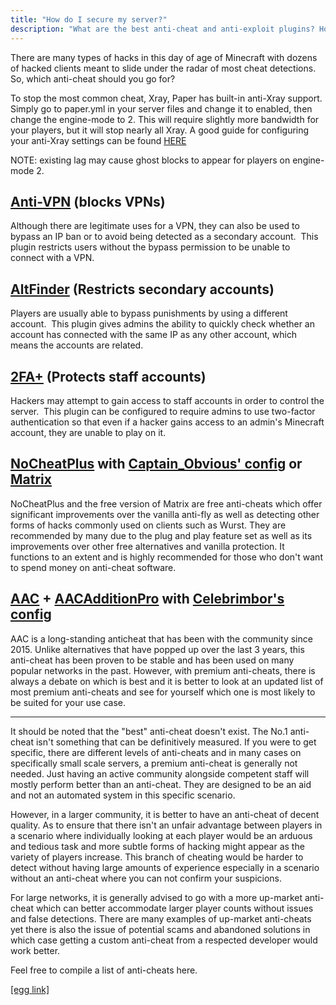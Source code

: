---
title: "How do I secure my server?"
description: "What are the best anti-cheat and anti-exploit plugins? How can I stop cheaters from ruining my server?"
---

There are many types of hacks in this day of age of Minecraft with dozens of hacked clients meant to slide under the radar of most cheat detections. So, which anti-cheat should you go for?

To stop the most common cheat, Xray, Paper has built-in anti-Xray support. Simply go to paper.yml in your server files and change it to enabled, then change the engine-mode to 2. This will require slightly more bandwidth for your players, but it will stop nearly all Xray. A good guide for configuring your anti-Xray settings can be found [HERE](https://gist.github.com/stonar96/ba18568bd91e5afd590e8038d14e245e)

NOTE: existing lag may cause ghost blocks to appear for players on engine-mode 2.

## [Anti-VPN](https://www.spigotmc.org/resources/anti-vpn.58291/) (blocks VPNs)

Although there are legitimate uses for a VPN, they can also be used to bypass an IP ban or to avoid being detected as a secondary account.  This plugin restricts users without the bypass permission to be unable to connect with a VPN.

## [AltFinder](https://www.spigotmc.org/resources/altfinder.57678/) (Restricts secondary accounts)

Players are usually able to bypass punishments by using a different account.  This plugin gives admins the ability to quickly check whether an account has connected with the same IP as any other account, which means the accounts are related.

## [2FA+](https://www.spigotmc.org/resources/2fa-staff-authentication.62600/) (Protects staff accounts)

Hackers may attempt to gain access to staff accounts in order to control the server.  This plugin can be configured to require admins to use two-factor authentication so that even if a hacker gains access to an admin's Minecraft account, they are unable to play on it.

## [NoCheatPlus](https://ci.codemc.io/job/Updated-NoCheatPlus/job/Updated-NoCheatPlus/lastSuccessfulBuild/artifact/target/NoCheatPlus.jar) with [Captain_Obvious' config](https://www.spigotmc.org/threads/nocheatplus-config-optimized-and-free.158041/) or [Matrix](https://matrix.rip/download)
NoCheatPlus and the free version of Matrix are free anti-cheats which offer significant improvements over the vanilla anti-fly as well as detecting other forms of hacks commonly used on clients such as Wurst. They are recommended by many due to the plug and play feature set as well as its improvements over other free alternatives and vanilla protection. It functions to an extent and is highly recommended for those who don't want to spend money on anti-cheat software.

## [AAC](https://www.spigotmc.org/resources/aac-advanced-anti-cheat-hack-kill-aura-blocker.6442/) + [AACAdditionPro](https://www.spigotmc.org/resources/aacadditionpro.33590/) with [Celebrimbor's config](https://www.spigotmc.org/threads/%E2%9A%A1-aac-o%E1%B4%98%E1%B4%9B%C9%AA%E1%B4%8D%C9%AA%E1%B4%A2%E1%B4%80%E1%B4%9B%C9%AA%E1%B4%8F%C9%B4-g%E1%B4%9C%C9%AA%E1%B4%85%E1%B4%87-anticheat-%E2%9A%A1.109418/)

AAC is a long-standing anticheat that has been with the community since 2015. Unlike alternatives that have popped up over the last 3 years, this anti-cheat has been proven to be stable and has been used on many popular networks in the past. However, with premium anti-cheats, there is always a debate on which is best and it is better to look at an updated list of most premium anti-cheats and see for yourself which one is most likely to be suited for your use case.

---

It should be noted that the "best" anti-cheat doesn't exist. The No.1 anti-cheat isn't something that can be definitively measured. If you were to get specific, there are different levels of anti-cheats and in many cases on specifically small scale servers, a premium anti-cheat is generally not needed. Just having an active community alongside competent staff will mostly perform better than an anti-cheat. They are designed to be an aid and not an automated system in this specific scenario.

However, in a larger community, it is better to have an anti-cheat of decent quality. As to ensure that there isn't an unfair advantage between players in a scenario where individually looking at each player would be an arduous and tedious task and more subtle forms of hacking might appear as the variety of players increase. This branch of cheating would be harder to detect without having large amounts of experience especially in a scenario without an anti-cheat where you can not confirm your suspicions.

For large networks, it is generally advised to go with a more up-market anti-cheat which can better accommodate larger player counts without issues and false detections. There are many examples of up-market anti-cheats yet there is also the issue of potential scams and abandoned solutions in which case getting a custom anti-cheat from a respected developer would work better.

Feel free to compile a list of anti-cheats here.

[[egg link]](https://gist.github.com/egg82/e7d4f8407d49470fb82ae82df2e3ef07#moderation-paper)
